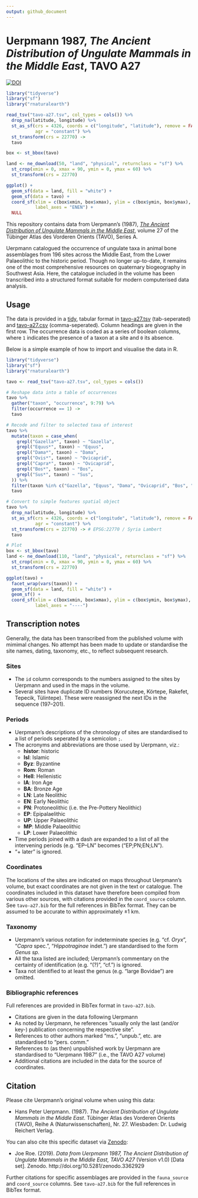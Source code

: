 ```yaml
---
output: github_document
---
```

# Uerpmann 1987, *The Ancient Distribution of Ungulate Mammals in the Middle East*, TAVO A27
[![DOI](https://zenodo.org/badge/201043108.svg)](https://zenodo.org/badge/latestdoi/201043108)

```r
library("tidyverse")
library("sf")
library("rnaturalearth")

read_tsv("tavo-a27.tsv", col_types = cols()) %>% 
  drop_na(latitude, longitude) %>% 
  st_as_sf(crs = 4326, coords = c("longitude", "latitude"), remove = FALSE,
           agr = "constant") %>% 
  st_transform(crs = 22770) ->
  tavo

box <- st_bbox(tavo)

land <- ne_download(50, "land", "physical", returnclass = "sf") %>% 
  st_crop(xmin = 0, xmax = 90, ymin = 0, ymax = 60) %>% 
  st_transform(crs = 22770)
```
```r
ggplot() +
  geom_sf(data = land, fill = "white") +
  geom_sf(data = tavo) +
  coord_sf(xlim = c(box$xmin, box$xmax), ylim = c(box$ymin, box$ymax),
           label_axes = "ENEN") +
  NULL
```

This repository contains data from Uerpmann's (1987), *[The Ancient Distribution of Ungulate Mammals in the Middle East](https://reichert-verlag.de/en/author/u/uerpmann_hans_peter/9783882263954_the_ancient_distribution_of_ungulate_mammals_in_the_middle_east-detail)*, volume 27 of the Tübinger Atlas des Vorderen Orients (TAVO), Series A.

Uerpmann catalogued the occurrence of ungulate taxa in animal bone assemblages from 196 sites across the Middle East, from the Lower Palaeolithic to the historic period.
Though no longer up-to-date, it remains one of the most comprehensive resources on quaternary biogeography in Southwest Asia.
Here, the catalogue included in the volume has been transcribed into a structured format suitable for modern computerised data analysis.

## Usage

The data is provided in a [tidy](http://vita.had.co.nz/papers/tidy-data.html), tabular format in [tavo-a27.tsv](tavo-a27.tsv) (tab-seperated) and [tavo-a27.csv](tavo-a27.csv) (comma-seperated).
Column headings are given in the first row.
The occurrence data is coded as a series of boolean columns, where `1` indicates the presence of a taxon at a site and `0` its absence.

Below is a simple example of how to import and visualise the data in R.

```r
library("tidyverse")
library("sf")
library("rnaturalearth")

tavo <- read_tsv("tavo-a27.tsv", col_types = cols())

# Reshape data into a table of occurrences
tavo %>% 
  gather("taxon", "occurrence", 9:79) %>% 
  filter(occurrence == 1) ->
  tavo

# Recode and filter to selected taxa of interest
tavo %>% 
  mutate(taxon = case_when(
    grepl("Gazella*", taxon) ~ "Gazella",
    grepl("Equus*", taxon) ~ "Equus",
    grepl("Dama*", taxon) ~ "Dama",
    grepl("Ovis*", taxon) ~ "Ovicaprid",
    grepl("Capra*", taxon) ~ "Ovicaprid",
    grepl("Bos*", taxon) ~ "Bos",
    grepl("Sus*", taxon) ~ "Sus",
  )) %>% 
  filter(taxon %in% c("Gazella", "Equus", "Dama", "Ovicaprid", "Bos", "Sus")) ->
  tavo

# Convert to simple features spatial object
tavo %>% 
  drop_na(latitude, longitude) %>% 
  st_as_sf(crs = 4326, coords = c("longitude", "latitude"), remove = FALSE,
           agr = "constant") %>% 
  st_transform(crs = 22770) -> # EPSG:22770 / Syria Lambert
  tavo

# Plot
box <- st_bbox(tavo)
land <- ne_download(110, "land", "physical", returnclass = "sf") %>% 
  st_crop(xmin = 0, xmax = 90, ymin = 0, ymax = 60) %>% 
  st_transform(crs = 22770)

ggplot(tavo) +
  facet_wrap(vars(taxon)) +
  geom_sf(data = land, fill = "white") +
  geom_sf() +
  coord_sf(xlim = c(box$xmin, box$xmax), ylim = c(box$ymin, box$ymax),
           label_axes = "----")
```

## Transcription notes

Generally, the data has been transcribed from the published volume with mimimal changes.
No attempt has been made to update or standardise the site names, dating, taxonomy, etc., to reflect subsequent research.

### Sites

* The `id` column corresponds to the numbers assigned to the sites by Uerpmann and used in the maps in the volume.
* Several sites have duplicate ID numbers (Korucutepe, Körtepe, Rakefet, Tepecik, Tülintepe). These were reassigned the next IDs in the sequence (197–201).

### Periods

* Uerpmann's descriptions of the chronology of sites are standardised to a list of periods seperated by a semicolon `;`.
* The acronyms and abbreviations are those used by Uerpmann, viz.:
  * **histor**: historic
  * **Isl**: Islamic
  * **Byz**: Byzantine
  * **Rom**: Roman 
  * **Hell**: Hellenistic
  * **IA**: Iron Age
  * **BA**: Bronze Age
  * **LN**: Late Neolithic
  * **EN**: Early Neolithic
  * **PN**: Protoneolithic (i.e. the Pre-Pottery Neolithic)
  * **EP**: Epipalaelithic
  * **UP**: Upper Palaeolithic
  * **MP**: Middle Palaeolithic
  * **LP**: Lower Palaeolithic
* Time periods joined with a dash are expanded to a list of all the intervening periods (e.g. "EP–LN" becomes ("EP;PN;EN;LN").
* "+ later" is ignored.

### Coordinates

The locations of the sites are indicated on maps throughout Uerpmann's volume, but exact coordinates are not given in the text or catalogue.
The coordinates included in this dataset have therefore been compiled from various other sources, with citations provided in the `coord_source` column.
See `tavo-a27.bib` for the full references in BibTex format.
They can be assumed to be accurate to within approximately ±1 km. 

### Taxonomy

* Uerpmann's various notation for indeterminate species (e.g. "cf. *Oryx*", "*Capra* spec.", "*Hippotraginae* indet.") are standardised to the form *Genus sp.*
* All the taxa listed are included; Uerpmann's commentary on the certainty of identification (e.g. "(?)", "cf.") is ignored.
* Taxa not identified to at least the genus (e.g. "large Bovidae") are omitted.

### Bibliographic references

Full references are provided in BibTex format in `tavo-a27.bib`.

* Citations are given in the data following Uerpmann
* As noted by Uerpmann, he references "usually only the last (and/or key-) publication concerning the respective site".
* References to other authors marked "ms.", "unpub.", etc. are standardised to "pers. comm."
* References to (as then) unpublished work by Uerpmann are standardised to "Uerpmann 1987" (i.e., the TAVO A27 volume)
* Additional citations are included in the data for the source of coordinates.

## Citation

Please cite Uerpmann's original volume when using this data:

* Hans Peter Uerpmann. (1987). *The Ancient Distribution of Ungulate Mammals in the Middle East*. Tübinger Atlas des Vorderen Orients (TAVO), Reihe A (Naturwissenschaften), Nr. 27. Wiesbaden: Dr. Ludwig Reichert Verlag.

You can also cite this specific dataset via [Zenodo](https://doi.org/10.5281/zenodo.3362928):

* Joe Roe. (2019). *Data from Uerpmann 1987, The Ancient Distribution of Ungulate Mammals in the Middle East, TAVO A27* (Version v1.0) [Data set]. Zenodo. http://doi.org/10.5281/zenodo.3362929

Further citations for specific assemblages are provided in the `fauna_source` and `coord_source` columns.
See `tavo-a27.bib` for the full references in BibTex format.

